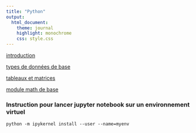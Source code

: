 ```yaml
---
title: "Python"
output:
  html_document:
    theme: journal
    highlight: monochrome
    css: style.css
---
```


[introduction](http://masedki.github.io/enseignements/python/introduction.html)

[types de données de base](http://masedki.github.io/enseignements/python/typesdonnees.html)

[tableaux et matrices](http://masedki.github.io/enseignements/python/arraymatrix.html)

[module math de base](http://masedki.github.io/enseignements/python/basicmath.html)


### Instruction pour lancer jupyter notebook sur un environnement virtuel 


`python -m ipykernel install --user --name=myenv`
